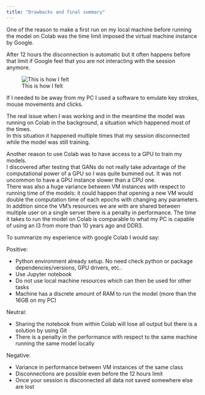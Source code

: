 ```yaml
---
title: "Drawbacks and final summary"
---
```


One of the reason to make a first run on my local machine before running the model on Colab was the time limit imposed the virtual machine instance by Google.

After 12 hours the disconnection is automatic but it often happens before that limit if Google feel that you are not interacting with the session anymore.

![This is how I felt](colab_sleep.webp)

If I needed to be away from my PC I used a software to emulate key strokes, mouse movements and clicks.

The real issue when I was working and in the meantime the model was running on Colab in the background, a situation which happened most of the times.\
In this situation it happened multiple times that my session disconnected while the model was still training.

Another reason to use Colab was to have access to a GPU to train my models.\
I discovered after testing that GANs do not really take advantage of the computational power of a GPU so I was quite bummed out. It was not uncommon to have a GPU instance slower than a CPU one.\
There was also a huge variance between VM instances with respect to running time of the models: it could happen that opening a new VM would double the computation time of each epochs with changing any parameters.\
In addition since the VM's resources we are with are shared between multiple user on a single server there is a penalty in performance. The time it takes to run the model on Colab is comparable to what my PC is capable of using an I3 from more than 10 years ago and DDR3.

To summarize my experience with google Colab I would say:

Positive:

-   Python environment already setup. No need check python or package dependencies/versions, GPU drivers, etc..
-   Use Jupyter notebook
-   Do not use local machine resources which can then be used for other tasks
-   Machine has a discrete amount of RAM to run the model (more than the 16GB on my PC)

Neutral:

-   Sharing the notebook from within Colab will lose all output but there is a solution by using Git
-   There is a penalty in the performance with respect to the same machine running the same model locally

Negative:

-   Variance in performance between VM instances of the same class
-   Disconnections are possible even before the 12 hours limit
-   Once your session is disconnected all data not saved somewhere else are lost
